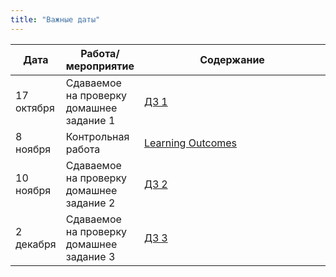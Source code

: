 ```yaml
---
title: "Важные даты"
---
```

 
Дата | Работа/мероприятие  | Содержание
-------- | -------- | --------------------------------------------------------
17 октября | Сдаваемое на проверку домашнее задание 1 | <a href="reg_hw1.pdf" title=>ДЗ 1</a>
8 ноября | Контрольная работа | <a href="reg_LO_midterm.pdf" title=>Learning Outcomes</a>
10 ноября | Сдаваемое на проверку домашнее задание 2 | <a href="reg_hw2.pdf" title=>ДЗ 2</a>
2 декабря | Сдаваемое на проверку домашнее задание 3 | <a href="reg_hw3_2024.pdf" title=>ДЗ 3</a>



